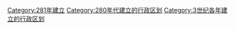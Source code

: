 [[Category:281年建立|Category:281年建立]]
[[Category:280年代建立的行政区划|Category:280年代建立的行政区划]]
[[Category:3世纪各年建立的行政区划|Category:3世纪各年建立的行政区划]]